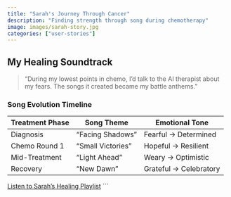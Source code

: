 ```yaml
---
title: "Sarah's Journey Through Cancer"
description: "Finding strength through song during chemotherapy"
image: images/sarah-story.jpg
categories: ["user-stories"]
---
```


## My Healing Soundtrack

> "During my lowest points in chemo, I'd talk to the AI therapist about my fears. The songs it created became my battle anthems."

### Song Evolution Timeline

| Treatment Phase | Song Theme       | Emotional Tone          |
|-----------------|-----------------|-------------------------|
| Diagnosis       | "Facing Shadows" | Fearful → Determined    |
| Chemo Round 1   | "Small Victories" | Hopeful → Resilient     |
| Mid-Treatment   | "Light Ahead"    | Weary → Optimistic      |
| Recovery        | "New Dawn"       | Grateful → Celebratory |

[Listen to Sarah's Healing Playlist](#){.btn .btn-primary}
```
